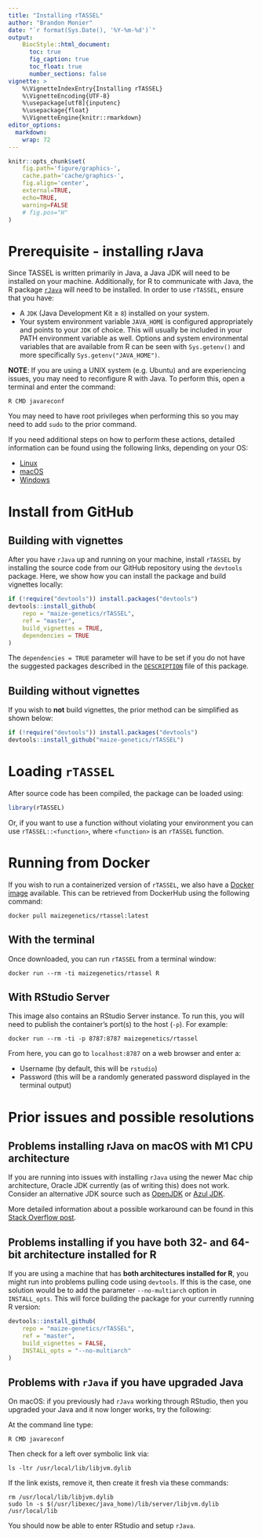 ```yaml
---
title: "Installing rTASSEL"
author: "Brandon Monier"
date: "`r format(Sys.Date(), '%Y-%m-%d')`"
output:
    BiocStyle::html_document:
      toc: true
      fig_caption: true
      toc_float: true
      number_sections: false
vignette: >
    %\VignetteIndexEntry{Installing rTASSEL}
    %\VignetteEncoding{UTF-8}
    %\usepackage[utf8]{inputenc}
    %\usepackage{float}
    %\VignetteEngine{knitr::rmarkdown}
editor_options: 
  markdown: 
    wrap: 72
---
```


```r
knitr::opts_chunk$set(
    fig.path='figure/graphics-',
    cache.path='cache/graphics-',
    fig.align='center',
    external=TRUE,
    echo=TRUE,
    warning=FALSE
    # fig.pos="H"
)
```

# Prerequisite - installing rJava

Since TASSEL is written primarily in Java, a Java JDK will need to be
installed on your machine. Additionally, for R to communicate with Java,
the R package [`rJava`](https://www.rforge.net/rJava/) will need to be
installed. In order to use `rTASSEL`, ensure that you have:

-   A `JDK` (Java Development Kit $\geq$ `8`) installed on your system.
-   Your system environment variable `JAVA_HOME` is configured
    appropriately and points to your `JDK` of choice. This will usually
    be included in your PATH environment variable as well. Options and
    system environmental variables that are available from R can be seen
    with `Sys.getenv()` and more specifically
    `Sys.getenv("JAVA_HOME")`.

**NOTE**: If you are using a UNIX system (e.g. Ubuntu) and are experiencing 
issues, you may need to reconfigure R with Java. To perform this, open a 
terminal and enter the command:

    R CMD javareconf

You may need to have root privileges when performing this so you may
need to add `sudo` to the prior command.

If you need additional steps on how to perform these actions, detailed
information can be found using the following links, depending on your
OS:

-   [Linux](https://datawookie.netlify.com/blog/2018/02/installing-rjava-on-ubuntu/)
-   [macOS](https://zhiyzuo.github.io/installation-rJava/)
-   [Windows](https://cimentadaj.github.io/blog/2018-05-25-installing-rjava-on-windows-10/installing-rjava-on-windows-10/)



# Install from GitHub

## Building with vignettes

After you have `rJava` up and running on your machine, install `rTASSEL`
by installing the source code from our GitHub repository using the
`devtools` package. Here, we show how you can install the package and build
vignettes locally:

```r
if (!require("devtools")) install.packages("devtools")
devtools::install_github(
    repo = "maize-genetics/rTASSEL",
    ref = "master",
    build_vignettes = TRUE,
    dependencies = TRUE
)
```

The `dependencies = TRUE` parameter will have to be set if you do not have the
suggested packages described in the
[`DESCRIPTION`](https://github.com/maize-genetics/rTASSEL/blob/master/DESCRIPTION) 
file of this package.


## Building without vignettes

If you wish to **not** build vignettes, the prior method can be simplified
as shown below:

```r
if (!require("devtools")) install.packages("devtools")
devtools::install_github("maize-genetics/rTASSEL")
```



# Loading `rTASSEL`

After source code has been compiled, the package can be loaded using:

```r
library(rTASSEL)
```

Or, if you want to use a function without violating your environment you
can use `rTASSEL::<function>`, where `<function>` is an `rTASSEL`
function.



# Running from Docker

If you wish to run a containerized version of `rTASSEL`, we also have a 
[Docker image](https://hub.docker.com/repository/docker/maizegenetics/rtassel)
available. This can be retrieved from DockerHub using the following command:

```
docker pull maizegenetics/rtassel:latest
```

## With the terminal

Once downloaded, you can run `rTASSEL` from a terminal window:

```
docker run --rm -ti maizegenetics/rtassel R
```


## With RStudio Server

This image also contains an RStudio Server instance. To run this, you will
need to publish the container's port(s) to the host (`-p`). For example:

```
docker run --rm -ti -p 8787:8787 maizegenetics/rtassel
```

From here, you can go to `localhost:8787` on a web browser and enter a:

* Username (by default, this will be `rstudio`)
* Password (this will be a randomly generated password displayed in the 
  terminal output)



# Prior issues and possible resolutions

## Problems installing rJava on macOS with M1 CPU architecture

If you are running into issues with installing `rJava` using the newer
Mac chip architecture, Oracle JDK currently (as of writing this) does not 
work. Consider an alternative JDK source such as [OpenJDK](https://openjdk.org/)
or [Azul JDK](https://www.azul.com/downloads/?version=java-8-lts&package=jdk).

More detailed information about a possible workaround can be found in this
[Stack Overflow post](https://stackoverflow.com/questions/67849830/how-to-install-rjava-package-in-mac-with-m1-architecture).


## Problems installing if you have both 32- and 64-bit architecture installed for R

If you are using a machine that has **both architectures
installed for R**, you might run into problems pulling code using
`devtools`. If this is the case, one solution would be to add the
parameter `--no-multiarch` option in `INSTALL_opts`. This will force
building the package for your currently running R version:

```r
devtools::install_github(
    repo = "maize-genetics/rTASSEL",
    ref = "master",
    build_vignettes = FALSE,
    INSTALL_opts = "--no-multiarch"
)
```


## Problems with `rJava` if you have upgraded Java

On macOS: if you previously had `rJava` working through RStudio, then
you upgraded your Java and it now longer works, try the following:

At the command line type:

    R CMD javareconf

Then check for a left over symbolic link via:

    ls -ltr /usr/local/lib/libjvm.dylib

If the link exists, remove it, then create it fresh via these commands:

    rm /usr/local/lib/libjvm.dylib
    sudo ln -s $(/usr/libexec/java_home)/lib/server/libjvm.dylib /usr/local/lib

You should now be able to enter RStudio and setup `rJava`.





